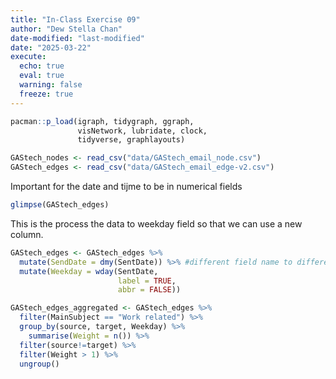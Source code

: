```yaml
---
title: "In-Class Exercise 09"
author: "Dew Stella Chan"
date-modified: "last-modified"
date: "2025-03-22"
execute:
  echo: true
  eval: true
  warning: false
  freeze: true
---
```


```r
pacman::p_load(igraph, tidygraph, ggraph, 
               visNetwork, lubridate, clock,
               tidyverse, graphlayouts)
```


```r
GAStech_nodes <- read_csv("data/GAStech_email_node.csv")
GAStech_edges <- read_csv("data/GAStech_email_edge-v2.csv")
```

Important for the date and tijme to be in numerical fields

```r
glimpse(GAStech_edges)
```

This is the process the data to weekday field so that we can use a new column. 
```r
GAStech_edges <- GAStech_edges %>%
  mutate(SendDate = dmy(SentDate)) %>% #different field name to differentiate the two different sent date. 
  mutate(Weekday = wday(SentDate,
                        label = TRUE,
                        abbr = FALSE))
```


```r
GAStech_edges_aggregated <- GAStech_edges %>%
  filter(MainSubject == "Work related") %>%
  group_by(source, target, Weekday) %>%
    summarise(Weight = n()) %>%
  filter(source!=target) %>%
  filter(Weight > 1) %>%
  ungroup()
```
